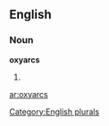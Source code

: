 
==English==

===Noun===
'''oxyarcs'''

# {{plural of|[[oxyarc]]}}

{{anagrams:en/acorsxy}}
[[Category:English plurals]]

[[ar:oxyarcs]]